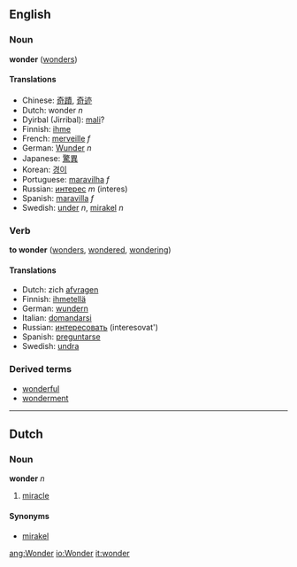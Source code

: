 ==English==
===Noun===
'''wonder''' ([[wonders]])

====Translations====
*Chinese: [[奇蹟]], [[奇迹]]
*Dutch: wonder ''n''
*Dyirbal (Jirribal): [[mali]]?
*Finnish: [[ihme]]
*French: [[merveille]] ''f''
*German: [[Wunder]] ''n''
*Japanese: [[驚異]]
*Korean: [[경이]]
*Portuguese: [[maravilha]] ''f''
*Russian: [[интерес]] ''m'' (interes)
*Spanish: [[maravilla]] ''f''
*Swedish: [[under#Swedish|under]] ''n'', [[mirakel]] ''n''

===Verb===
'''to wonder''' ([[wonders]], [[wondered]], [[wondering]])

====Translations====
*Dutch: zich [[afvragen]]
*Finnish: [[ihmetellä]]
*German: [[wundern]]
*Italian: [[domandarsi]]
*Russian: [[интересовать]] (interesovat')
*Spanish: [[preguntarse]]
*Swedish: [[undra]]

===Derived terms===
*[[wonderful]]
*[[wonderment]]

----
==Dutch==
===Noun===
'''wonder''' ''n''

# [[miracle]]

====Synonyms====
*[[mirakel]]

[[ang:Wonder]]
[[io:Wonder]]
[[it:wonder]]